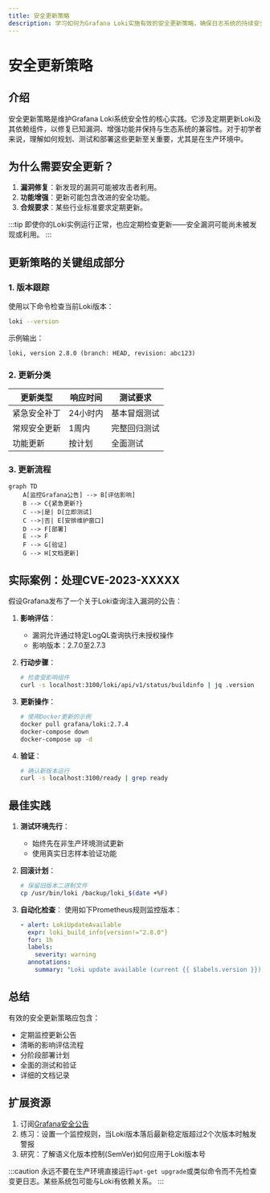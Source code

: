 ```yaml
---
title: 安全更新策略
description: 学习如何为Grafana Loki实施有效的安全更新策略，确保日志系统的持续安全性和稳定性。
---
```


# 安全更新策略

## 介绍

安全更新策略是维护Grafana Loki系统安全性的核心实践。它涉及定期更新Loki及其依赖组件，以修复已知漏洞、增强功能并保持与生态系统的兼容性。对于初学者来说，理解如何规划、测试和部署这些更新至关重要，尤其是在生产环境中。

## 为什么需要安全更新？

1. **漏洞修复**：新发现的漏洞可能被攻击者利用。
2. **功能增强**：更新可能包含改进的安全功能。
3. **合规要求**：某些行业标准要求定期更新。

:::tip
即使你的Loki实例运行正常，也应定期检查更新——安全漏洞可能尚未被发现或利用。
:::

## 更新策略的关键组成部分

### 1. 版本跟踪

使用以下命令检查当前Loki版本：
```bash
loki --version
```
示例输出：
```
loki, version 2.8.0 (branch: HEAD, revision: abc123)
```

### 2. 更新分类

| 更新类型 | 响应时间 | 测试要求 |
|---------|----------|----------|
| 紧急安全补丁 | 24小时内 | 基本冒烟测试 |
| 常规安全更新 | 1周内 | 完整回归测试 |
| 功能更新 | 按计划 | 全面测试 |

### 3. 更新流程

```mermaid
graph TD
    A[监控Grafana公告] --> B[评估影响]
    B --> C{紧急更新?}
    C -->|是| D[立即测试]
    C -->|否| E[安排维护窗口]
    D --> F[部署]
    E --> F
    F --> G[验证]
    G --> H[文档更新]
```

## 实际案例：处理CVE-2023-XXXXX

假设Grafana发布了一个关于Loki查询注入漏洞的公告：

1. **影响评估**：
   - 漏洞允许通过特定LogQL查询执行未授权操作
   - 影响版本：2.7.0至2.7.3

2. **行动步骤**：
   ```bash
   # 检查受影响组件
   curl -s localhost:3100/loki/api/v1/status/buildinfo | jq .version
   ```

3. **更新操作**：
   ```bash
   # 使用Docker更新的示例
   docker pull grafana/loki:2.7.4
   docker-compose down
   docker-compose up -d
   ```

4. **验证**：
   ```bash
   # 确认新版本运行
   curl -s localhost:3100/ready | grep ready
   ```

## 最佳实践

1. **测试环境先行**：
   - 始终先在非生产环境测试更新
   - 使用真实日志样本验证功能

2. **回滚计划**：
   ```bash
   # 保留旧版本二进制文件
   cp /usr/bin/loki /backup/loki_$(date +%F)
   ```

3. **自动化检查**：
   使用如下Prometheus规则监控版本：
   ```yaml
   - alert: LokiUpdateAvailable
     expr: loki_build_info{version!="2.8.0"}
     for: 1h
     labels:
       severity: warning
     annotations:
       summary: "Loki update available (current {{ $labels.version }})"
   ```

## 总结

有效的安全更新策略应包含：
- 定期监控更新公告
- 清晰的影响评估流程
- 分阶段部署计划
- 全面的测试和验证
- 详细的文档记录

## 扩展资源

1. 订阅[Grafana安全公告](https://grafana.com/security)
2. 练习：设置一个监控规则，当Loki版本落后最新稳定版超过2个次版本时触发警报
3. 研究：了解语义化版本控制(SemVer)如何应用于Loki版本号

:::caution
永远不要在生产环境直接运行`apt-get upgrade`或类似命令而不先检查变更日志。某些系统包可能与Loki有依赖关系。
:::